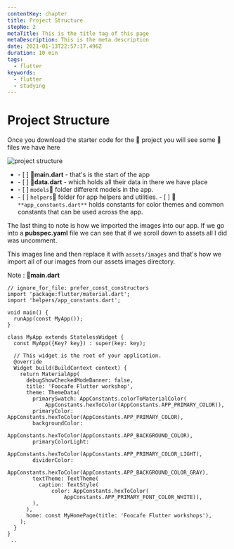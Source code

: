 ```yaml
---
contentKey: chapter
title: Project Structure
stepNo: 2
metaTitle: This is the title tag of this page
metaDescription: This is the meta description
date: 2021-01-13T22:57:17.496Z
duration: 10 min
tags:
  - flutter
keywords:
  - flutter
  - studying
---
```

# Project Structure

Once you download the starter code for the 🚧 project you will see some 📄 files
we have here

![project structure](https://res.cloudinary.com/sitecore/image/upload/c_limit,q_80,w_2000/v1643201005/Codelab/flutter_01_01_project_structure_gfptxc.png "project structure")

* \- \[ ]  📄**main.dart** - that's is the start of the app
* \- \[ ]  📄**data.dart** - which holds all their data in there we have place 
* \- \[ ]  `models`📁 folder different models in the app.
* \- \[ ]  `helpers`📁 folder for app helpers and utilities.
      - \[ ]  📄 `**app_constants.dart**` holds constants for color themes and common constants that can be used across the app.

The last thing to note is how we imported the images into our app. If we go into a **pubspec.yaml** file we can see that if we scroll down to assets all I did was uncomment.

This images line and then replace it with `assets/images` and that's how we import all of our images from our assets images directory.

Note : 📄**main.dart**

```
// ignore_for_file: prefer_const_constructors
import 'package:flutter/material.dart';
import 'helpers/app_constants.dart';

void main() {
  runApp(const MyApp());
}

class MyApp extends StatelessWidget {
  const MyApp({Key? key}) : super(key: key);

  // This widget is the root of your application.
  @override
  Widget build(BuildContext context) {
    return MaterialApp(
      debugShowCheckedModeBanner: false,
      title: 'Foocafe Flutter workshop',
      theme: ThemeData(
        primarySwatch: AppConstants.colorToMaterialColor(
            AppConstants.hexToColor(AppConstants.APP_PRIMARY_COLOR)),
        primaryColor: AppConstants.hexToColor(AppConstants.APP_PRIMARY_COLOR),
        backgroundColor:
            AppConstants.hexToColor(AppConstants.APP_BACKGROUND_COLOR),
        primaryColorLight:
            AppConstants.hexToColor(AppConstants.APP_PRIMARY_COLOR_LIGHT),
        dividerColor:
            AppConstants.hexToColor(AppConstants.APP_BACKGROUND_COLOR_GRAY),
        textTheme: TextTheme(
          caption: TextStyle(
              color: AppConstants.hexToColor(
                  AppConstants.APP_PRIMARY_FONT_COLOR_WHITE)),
        ),
      ),
      home: const MyHomePage(title: 'Foocafe Flutter workshops'),
    );
  }
}
 ..
```
